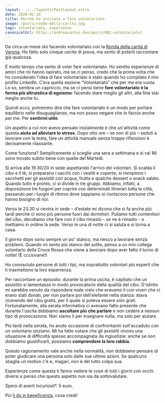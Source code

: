 ```yaml
---
layout: ../../layouts/PostLayout.astro
date: 2020-02-18
title: Perché ho iniziato a fare volontariato
image: /posts/ronda-della-carita.jpg
tags: volontariato, esperienze
canonicalUrl: https://andreacanton.dev/posts/002-volontariato/
---
```


Da circa un mese sto facendo volontariato con la [Ronda della carità di Verona](http://www.rondadellacaritaverona.org/). Ho fatto solo cinque uscite di prova, ma sento di poterti raccontare già qualcosa.

È molto tempo che sento di voler fare volontariato. Ho sentito esperienze di amici che mi hanno ispirato, ma se ci penso, credo che la prima volta che ho considerato l'idea di fare volontariato è stato quando ho compilato il mio profilo LinkedIn. C’era quella sezione “Volontariato” che per me era vuota. Lo so, sembra un capriccio, ma se ci pensi bene **fare volontariato è la forma più altruistica di egoismo**: facendo stare meglio gli altri, alla fine stai meglio anche tu.

Quindi ecco, potremmo dire che fare volontariato è un modo per portare equilibrio nelle disuguaglianze, ma non posso negare che lo faccio anche per me. Per **sentirmi utile**.

Un aspetto a cui non avevo pensato inizialmente è che un'attività come questa **aiuta ad alleviare lo stress**. Dopo otto ore – se non di più – seduti a lavorare con la testa, fare un attività manuale senza troppe riflessioni è decisamente rilassante.

Come funziona? Semplicemente si sceglie una sera a settimana e si va! Mi sono trovato subito bene con quella del Martedì.

Si arriva alle 19.30/20 in sede aspettando l'arrivo dei volontari. Si scalda il cibo e il tè, si preparano i sacchi con i vestiti e coperte, si riempiono i sacchetti per gli assistiti con acqua, frutta e qualche dessert o snack salato. Quando tutto è pronto, ci si divide in tre gruppi. Abbiamo, infatti, a disposizione tre furgoni per coprire con determinati itinerari tutta la città, passando per i luoghi di ritrovo dove sappiamo si riuniscono persone che hanno bisogno di noi.

Verso le 23.30 si rientra in sede – d'estate mi dicono che si fa anche più tardi perché ci sono più persone fuori dai dormitori. Puliamo tutti contenitori del cibo, decidiamo che fare con il cibo rimasto - se ne è rimasto - e mettiamo in ordine la sede. Verso le una di notte ci si saluta e si torna a casa.

Il giorno dopo sono sempre un po' stanco, ma riesco a lavorare senza problemi. Quando mi sento più stanco del solito, penso a un mio collega volontario della Croce Rossa che viene a lavorare dopo aver fatto il turno di notte! (È ccciovane!)

Ho conosciuto persone di tutti i tipi, ma soprattutto volontari più esperti che ti trasmettono la loro esperienza.

Per raccontare un episodio: durante la prima uscita, è capitato che un assistito si lamentasse in modo provocatorio della qualità del cibo. D'istinto mi sarebbe venuto da rispondere male visto che eravamo lì con viveri che ci erano stati donati, per non parlare poi dell'elefante nella stanza: stava ricevendo del cibo gratis, per il quale si poteva essere solo grati. Fortunatamente, alla serata informativa ci avevano fatto presente che durante l'uscita dobbiamo **ascoltare più che parlare** e non cedere a nessun tipo di provocazione. Non siamo lì per insegnare nulla, ma solo per aiutare.

Più tardi nella serata, ho avuto occasione di confrontarmi sull'accaduto con un volontario _anziano_. Mi ha fatto notare che gli assistiti vivono una situazione di difficoltà spesso accompagnata da ingiustizie: anche se non dobbiamo giustificarli, possiamo **comprendere la loro rabbia**.

Questo ragionamento vale anche nella normalità, non dobbiamo pensare di poter giudicare una persona solo dalle sue ultime azioni. Se qualcuno sbaglia un motivo c'è e, magari, non è del tutto colpa sua.

Esperienze come questa ti fanno vedere le cose di tutti i giorni con occhi diversi e penso che questo aspetto non sia da sottovalutare.

Spero di averti incuriosit\*. 5 euro.

Poi [li do in beneficenza](http://www.rondadellacaritaverona.org/donare-beneficenza-verona/), cosa credi!
